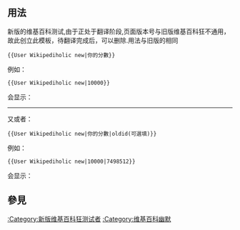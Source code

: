 <includeonly><!-- 在這裡加入模板的保護標識 --></includeonly><noinclude>{{template doc page viewed directly}}</noinclude>
<!-- 在本行下編輯模板說明 -->

== 用法 ==
新版的维基百科测试,由于正处于翻译阶段,页面版本号与旧版维基百科狂不通用，故此创立此模板，待翻译完成后，可以删除.用法与旧版的相同
<pre>{{User Wikipediholic new|你的分數}}</pre>
例如：
<pre>{{User Wikipediholic new|10000}}</pre>
会显示：
{{User Wikipediholic new|10000}}
{{clear}}

----

又或者：
<pre>{{User Wikipediholic new|你的分數|oldid(可選填)}}</pre>
例如：
<pre>{{User Wikipediholic new|10000|7498512}}</pre>
会显示：
{{User Wikipediholic new|10000|7498512}}
{{clear}}

== 參見 ==

<includeonly>
<!-- 本行下加入模板的分類 -->
[[:Category:新版维基百科狂测试者]]
[[:Category:维基百科幽默]]
<!-- 本行下加入模板的跨語言鏈接 -->

</includeonly>